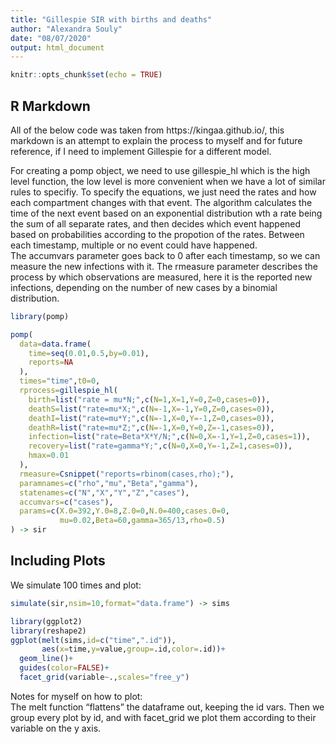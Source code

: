 ```yaml
---
title: "Gillespie SIR with births and deaths"
author: "Alexandra Souly"
date: "08/07/2020"
output: html_document
---
```


```r
knitr::opts_chunk$set(echo = TRUE)
```

## R Markdown

All of the below code was taken from https://kingaa.github.io/, this markdown is an attempt to explain the process to myself and for future reference, if I need to implement Gillespie for a different model. 

For creating a pomp object, we need to use gillespie_hl which is the high level function, the low level is more convenient when we have a lot of similar rules to specifiy. To specify the equations, we just need the rates and how each compartment changes with that event. The algorithm calculates the time of the next event based on an exponential distribution wth a rate being the sum of all separate rates, and then decides which event happened based on probabilities according to the propotion of the rates. Between each timestamp, multiple or no event could have happened.  
  The accumvars parameter goes back to 0 after each timestamp, so we can measure the new infections with it.
  The rmeasure parameter describes the process by which observations are measured, here it is the reported new infections, depending on the number of new cases by a binomial distribution. 


```r
library(pomp)

pomp(
  data=data.frame(
    time=seq(0.01,0.5,by=0.01),
    reports=NA
  ),
  times="time",t0=0,
  rprocess=gillespie_hl(
    birth=list("rate = mu*N;",c(N=1,X=1,Y=0,Z=0,cases=0)),
    deathS=list("rate=mu*X;",c(N=-1,X=-1,Y=0,Z=0,cases=0)),
    deathI=list("rate=mu*Y;",c(N=-1,X=0,Y=-1,Z=0,cases=0)),
    deathR=list("rate=mu*Z;",c(N=-1,X=0,Y=0,Z=-1,cases=0)),
    infection=list("rate=Beta*X*Y/N;",c(N=0,X=-1,Y=1,Z=0,cases=1)),
    recovery=list("rate=gamma*Y;",c(N=0,X=0,Y=-1,Z=1,cases=0)),
    hmax=0.01
  ),
  rmeasure=Csnippet("reports=rbinom(cases,rho);"),
  paramnames=c("rho","mu","Beta","gamma"),
  statenames=c("N","X","Y","Z","cases"),
  accumvars=c("cases"),
  params=c(X.0=392,Y.0=8,Z.0=0,N.0=400,cases.0=0,
           mu=0.02,Beta=60,gamma=365/13,rho=0.5)
) -> sir
```

## Including Plots

We simulate 100 times and plot:

```r
simulate(sir,nsim=10,format="data.frame") -> sims

library(ggplot2)
library(reshape2)
ggplot(melt(sims,id=c("time",".id")),
       aes(x=time,y=value,group=.id,color=.id))+
  geom_line()+
  guides(color=FALSE)+
  facet_grid(variable~.,scales="free_y")
```

Notes for myself on how to plot:  
  The melt function "flattens" the dataframe out, keeping the id vars. Then we group every plot by id, and with facet_grid we plot them according to their variable on the y axis.
